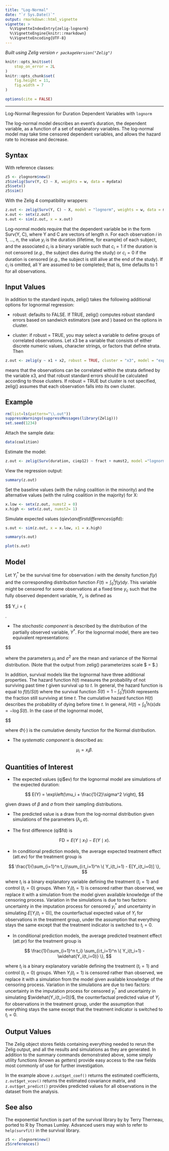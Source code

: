 ```yaml
---
title: "Log-Normal"
date: "`r Sys.Date()`"
output: rmarkdown::html_vignette
vignette: >
  %\VignetteIndexEntry{zelig-lognorm}
  %\VignetteEngine{knitr::rmarkdown}
  %\VignetteEncoding{UTF-8}
---
```


*Built using Zelig version `r packageVersion("Zelig")`*

```r
knitr::opts_knit$set(
    stop_on_error = 2L
)
knitr::opts_chunk$set(
    fig.height = 11,
    fig.width = 7
)

options(cite = FALSE)
```
---

Log-Normal Regression for Duration Dependent Variables with `lognorm`

The log-normal model describes an event’s duration, the dependent
variable, as a function of a set of explanatory variables. The
log-normal model may take time censored dependent variables, and allows
the hazard rate to increase and decrease.

Syntax
------

With reference classes:

```r
z5 <- zlognorm$new()
z5$zelig(Surv(Y, C) ~ X, weights = w, data = mydata)
z5$setx()
z5$sim()
```

With the Zelig 4 compatibility wrappers:

```r
z.out <- zelig(Surv(Y, C) ~ X, model = "lognorm", weights = w, data = mydata)
x.out <- setx(z.out)
s.out <- sim(z.out, x = x.out)
```

Log-normal models require that the dependent variable be in the form
Surv(Y, C), where Y and C are vectors of length $n$. For each
observation $i$ in 1, …, $n$, the value $y_i$ is the
duration (lifetime, for example) of each subject, and the associated
$c_i$ is a binary variable such that $c_i = 1$ if the
duration is not censored (*e.g.*, the subject dies during the study) or
$c_i = 0$ if the duration is censored (*e.g.*, the subject is
still alive at the end of the study). If $c_i$ is omitted, all Y
are assumed to be completed; that is, time defaults to 1 for all
observations.

Input Values
------

In addition to the standard inputs, zelig() takes the following
additional options for lognormal regression:

-  robust: defaults to FALSE. If TRUE, zelig() computes robust standard
   errors based on sandwich estimators (see and ) based on the options
   in cluster.

-  cluster: if robust = TRUE, you may select a variable to define groups
   of correlated observations. Let x3 be a variable that consists of
   either discrete numeric values, character strings, or factors that
   define strata. Then

```r
z.out <- zelig(y ~ x1 + x2, robust = TRUE, cluster = "x3", model = "exp", data = mydata)
```

means that the observations can be correlated within the strata
defined by the variable x3, and that robust standard errors should be
calculated according to those clusters. If robust = TRUE but cluster
is not specified, zelig() assumes that each observation falls into
its own cluster.

Example
------

```r
rm(list=ls(pattern="\\.out"))
suppressWarnings(suppressMessages(library(Zelig)))
set.seed(1234)
```

Attach the sample data:

```r
data(coalition)
```

Estimate the model:

```r
z.out <- zelig(Surv(duration, ciep12) ~ fract + numst2, model ="lognorm",  data = coalition)
```

View the regression output:

```r
summary(z.out)
```

Set the baseline values (with the ruling coalition in the minority) and
the alternative values (with the ruling coalition in the majority) for
X:

```r
x.low <- setx(z.out, numst2 = 0)
x.high <- setx(z.out, numst2= 1)
```

Simulate expected values (qi$ev) and first differences (qi$fd):

```r
s.out <- sim(z.out, x = x.low, x1 = x.high)
```

```r
summary(s.out)
```

```r
plot(s.out)
```

Model
------

Let $Y_i^*$ be the survival time for observation $i$ with
the density function $f(y)$ and the corresponding distribution
function $F(t)=\int_{0}^t f(y) dy$. This variable might be
censored for some observations at a fixed time $y_c$ such that the
fully observed dependent variable, $Y_i$, is defined as

$$
    Y_i = \left\{ \begin{array}{ll}
        Y_i^* & \textrm{if }Y_i^* \leq y_c \\
         y_c & \textrm{if }Y_i^* > y_c \\
       \end{array} \right.

-  The *stochastic component* is described by the distribution of the
   partially observed variable, $Y^*$. For the lognormal model,
   there are two equivalent representations:


$$
    \begin{aligned}
        Y_i^* \; \sim \; \textrm{LogNormal}(\mu_i, \sigma^2) & \textrm{ or
      } & \log(Y_i^*) \; \sim \; \textrm{Normal}(\mu_i, \sigma^2)\end{aligned}

   where the parameters $\mu_i$ and $\sigma^2$ are the mean
   and variance of the Normal distribution. (Note that the output from
   zelig() parameterizes scale\ $ = \sigma$.)

   In addition, survival models like the lognormal have three additional
   properties. The hazard function $h(t)$ measures the probability
   of not surviving past time $t$ given survival up to $t$.
   In general, the hazard function is equal to $f(t)/S(t)$ where
   the survival function $S(t) =1 - \int_{0}^t f(s) ds$ represents the fraction still surviving at
   time $t$. The cumulative hazard function $H(t)$ describes
   the probability of dying before time $t$. In general,
   $H(t)=
   \int_{0}^{t} h(s) ds = -\log S(t)$. In the case of the lognormal
   model,


$$
    \begin{aligned}
        h(t) &=& \frac{1}{\sqrt{2 \pi} \, \sigma t \, S(t)}
      \exp\left\{-\frac{1}{2 \sigma^2} (\log \lambda t)^2\right\} \\
      S(t) &=& 1 - \Phi\left(\frac{1}{\sigma} \log \lambda t\right) \\
      H(t) &=& -\log \left\{ 1 - \Phi\left(\frac{1}{\sigma} \log \lambda t\right) \right\}\end{aligned}

   where $\Phi(\cdot)$ is the cumulative density function for the
   Normal distribution.

-  The *systematic component* is described as:


$$
    \mu_i = x_i \beta .
$$

Quantities of Interest
------

-  The expected values (qi$ev) for the lognormal model are simulations
   of the expected duration:


$$
    E(Y) =  \exp\left(\mu_i + \frac{1}{2}\sigma^2 \right),
$$

   given draws of $\beta$ and $\sigma$ from their sampling
   distributions.

-  The predicted value is a draw from the log-normal distribution given
   simulations of the parameters $(\lambda_i, \sigma)$.

-  The first difference (qi$fd) is


$$
    \textrm{FD} = E(Y \mid x_1) - E(Y \mid x).
$$

-  In conditional prediction models, the average expected treatment
   effect (att.ev) for the treatment group is


$$
    \frac{1}{\sum_{i=1}^n t_i}\sum_{i:t_i=1}^n \{ Y_i(t_i=1) - E[Y_i(t_i=0)] \},
$$

   where $t_i$ is a binary explanatory variable defining the
   treatment ($t_i=1$) and control ($t_i=0$) groups. When
   $Y_i(t_i=1)$ is censored rather than observed, we replace it
   with a simulation from the model given available knowledge of the
   censoring process. Variation in the simulations is due to two
   factors: uncertainty in the imputation process for censored
   $y_i^*$ and uncertainty in simulating $E[Y_i(t_i=0)]$,
   the counterfactual expected value of $Y_i$ for observations in
   the treatment group, under the assumption that everything stays the
   same except that the treatment indicator is switched to
   $t_i=0$.

-  In conditional prediction models, the average predicted treatment
   effect (att.pr) for the treatment group is


$$
    \frac{1}{\sum_{i=1}^n t_i} \sum_{i:t_i=1}^n \{  Y_i(t_i=1) -
        \widehat{Y_i(t_i=0)} \},
$$

   where $t_i$ is a binary explanatory variable defining the
   treatment ($t_i=1$) and control ($t_i=0$) groups. When
   $Y_i(t_i=1)$ is censored rather than observed, we replace it
   with a simulation from the model given available knowledge of the
   censoring process. Variation in the simulations are due to two
   factors: uncertainty in the imputation process for censored
   $y_i^*$ and uncertainty in simulating
   $\widehat{Y_i(t_i=0)}$, the counterfactual predicted value of
   $Y_i$ for observations in the treatment group, under the
   assumption that everything stays the same except that the treatment
   indicator is switched to $t_i=0$.

Output Values
------

The Zelig object stores fields containing everything needed to
rerun the Zelig output, and all the results and simulations as they are generated.
In addition to the summary commands demonstrated above, some simply utility
functions (known as *getters*) provide easy access to the raw fields most
commonly of use for further investigation.

In the example above `z.out$get_coef()` returns the estimated coefficients,
`z.out$get_vcov()` returns the estimated covariance matrix, and `z.out$get_predict()`
provides predicted values for all observations in the dataset from the analysis.

See also
------

The exponential function is part of the survival library by by Terry
Therneau, ported to R by Thomas Lumley. Advanced users may wish to refer
to `help(survfit)` in the survival library.

```r
z5 <- zlognorm$new()
z5$references()
```

